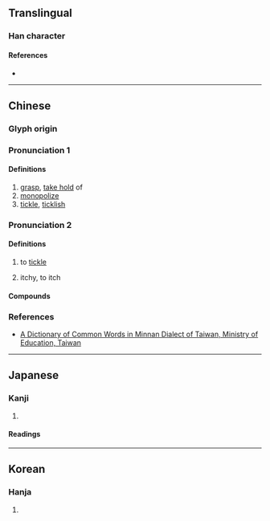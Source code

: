{{also|㧰}}
{{character info}}
==Translingual==
{{Han simplified forms|擽|𭢫|㧰|ex=y}}

===Han character===
{{Han char|rn=64|rad=手|as=15|sn=18|four=58016|canj=QSWU|ids=⿰扌樂}}

====References====
* {{Han ref|kx=0465.060|dkj=13046|dj=0814.010|hdz=31992.030|uh=64FD|ud=25853|bh=C5F3|bd=50675}}

----

==Chinese==
{{zh-forms|s=㧰}}

===Glyph origin===
{{Han etym}}
{{Han compound|手|樂|ls=psc|t1=hand|c1=s|c2=p}}

===Pronunciation 1===
{{zh-pron
|m=lüè,lì,yuè
|c=lik6,loek6
|mc=y
|oc=y
|ma=
|cat=a
}}

====Definitions====
{{zh-hanzi}}

# [[grasp]], [[take hold]] of
# [[monopolize]]
# [[tickle]], [[ticklish]]

===Pronunciation 2===
{{zh-pron
|m=
|c=
|mn=ngiau
}}

====Definitions====
{{zh-hanzi}}

# {{lb|zh|dialectal|_|Taiwanese Hokkien}} to [[tickle]]
# {{lb|zh|dialectal|_|Taiwanese Hokkien}} itchy, to itch

====Compounds====
{{zh-der|擽呧:ngiau-ti;Min Nan}}

===References===
* [http://twblg.dict.edu.tw/holodict_new/result_detail.jsp?n_no=12518&curpage=1&sample=ngiau&radiobutton=1&querytarget=3&limit=20&pagenum=1&rowcount=3 A Dictionary of Common Words in Minnan Dialect of Taiwan, Ministry of Education, Taiwan]

----

==Japanese==
{{ja-kanji forms|𭢫|擽}}

===Kanji===
{{ja-kanji|grade=|rs=手15|shin=𭢫}}

# {{rfdef|ja|sort=手15}}

====Readings====
{{ja-readings
|goon=らく
|kanon=りゃく
|kun=くすぐ-る, くすぐ-ったい
}}

----

==Korean==

===Hanja===
{{ko-hanja|hangeul=[[람]]>[[남]]|eumhun=|rv=ram>nam|mr=ram>nam|y=lam>nam}}

# {{rfdef|ko|sort=手15}}